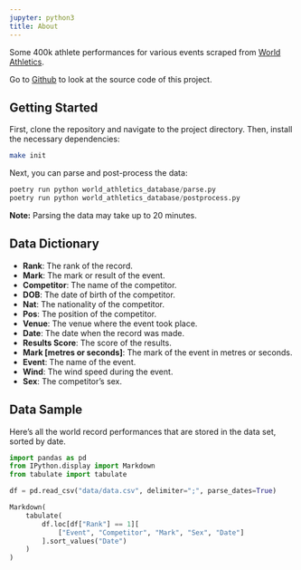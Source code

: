 ```yaml
---
jupyter: python3
title: About
---
```


Some 400k athlete performances for various events scraped from [World Athletics](https://worldathletics.org/records/all-time-toplists/sprints/100-metres/outdoor/women/senior).

Go to [Github](https://github.com/thomascamminady/world-athletics-database) to look at the source code of this project.


## Getting Started

First, clone the repository and navigate to the project directory. Then, install the necessary dependencies:

```bash
make init
```

Next, you can parse and post-process the data:

```python
poetry run python world_athletics_database/parse.py
poetry run python world_athletics_database/postprocess.py
```

**Note:** Parsing the data may take up to 20 minutes.

## Data Dictionary

- **Rank**: The rank of the record.
- **Mark**: The mark or result of the event.
- **Competitor**: The name of the competitor.
- **DOB**: The date of birth of the competitor.
- **Nat**: The nationality of the competitor.
- **Pos**: The position of the competitor.
- **Venue**: The venue where the event took place.
- **Date**: The date when the record was made.
- **Results Score**: The score of the results.
- **Mark [metres or seconds]**: The mark of the event in metres or seconds.
- **Event**: The name of the event.
- **Wind**: The wind speed during the event.
- **Sex**: The competitor's sex.

## Data Sample

Here's all the world record performances that are stored in the data set, sorted by date.
```python
import pandas as pd
from IPython.display import Markdown
from tabulate import tabulate

df = pd.read_csv("data/data.csv", delimiter=";", parse_dates=True)

Markdown(
    tabulate(
        df.loc[df["Rank"] == 1][
            ["Event", "Competitor", "Mark", "Sex", "Date"]
        ].sort_values("Date")
    )
)

```
